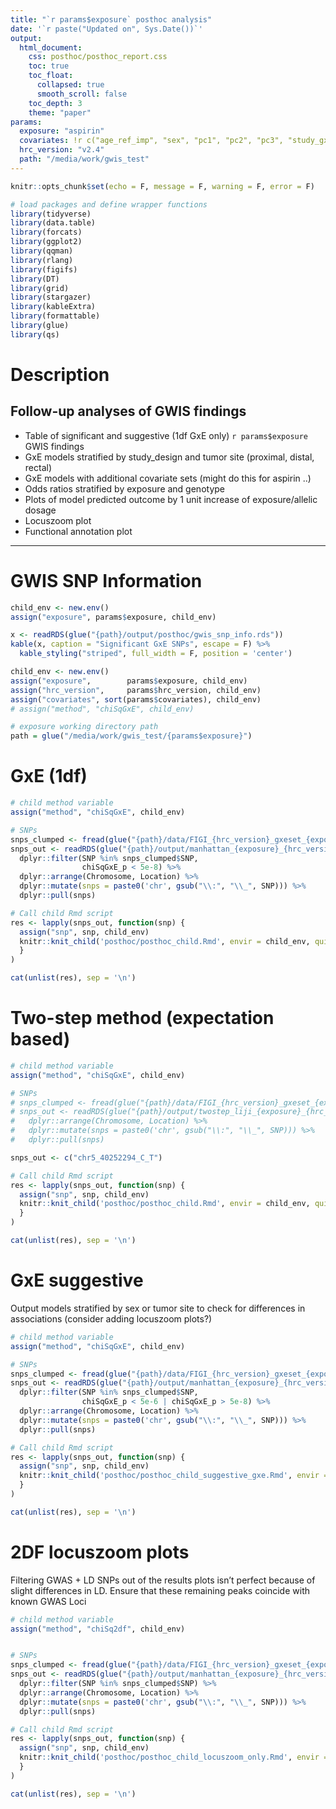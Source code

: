 ```yaml
---
title: "`r params$exposure` posthoc analysis"
date: '`r paste("Updated on", Sys.Date())`'
output: 
  html_document:
    css: posthoc/posthoc_report.css
    toc: true
    toc_float:
      collapsed: true
      smooth_scroll: false
    toc_depth: 3
    theme: "paper"
params:
  exposure: "aspirin"
  covariates: !r c("age_ref_imp", "sex", "pc1", "pc2", "pc3", "study_gxe")
  hrc_version: "v2.4"
  path: "/media/work/gwis_test"
---
```


```r
knitr::opts_chunk$set(echo = F, message = F, warning = F, error = F)

# load packages and define wrapper functions
library(tidyverse)
library(data.table)
library(forcats)
library(ggplot2)
library(qqman)
library(rlang)
library(figifs)
library(DT)
library(grid)
library(stargazer)
library(kableExtra)
library(formattable)
library(glue)
library(qs)
```


# Description

## Follow-up analyses of GWIS findings  
- Table of significant and suggestive (1df GxE only) ```r params$exposure``` GWIS findings  
- GxE models stratified by study_design and tumor site (proximal, distal, rectal)  
- GxE models with additional covariate sets (might do this for aspirin ..)  
- Odds ratios stratified by exposure and genotype  
- Plots of model predicted outcome by 1 unit increase of exposure/allelic dosage  
- Locuszoom plot   
- Functional annotation plot   

---


# GWIS SNP Information
```r
child_env <- new.env()
assign("exposure", params$exposure, child_env)
```

```r
x <- readRDS(glue("{path}/output/posthoc/gwis_snp_info.rds"))
kable(x, caption = "Significant GxE SNPs", escape = F) %>%
  kable_styling("striped", full_width = F, position = 'center')
```



<!-- define variables -->
```r
child_env <- new.env()
assign("exposure",        params$exposure, child_env)
assign("hrc_version",     params$hrc_version, child_env)
assign("covariates", sort(params$covariates), child_env)
# assign("method", "chiSqGxE", child_env)

# exposure working directory path
path = glue("/media/work/gwis_test/{params$exposure}")
```


# GxE (1df)
```r
# child method variable
assign("method", "chiSqGxE", child_env)

# SNPs
snps_clumped <- fread(glue("{path}/data/FIGI_{hrc_version}_gxeset_{exposure}_chiSqGxE_ldclump.clumped"), header = T, stringsAsFactors = F)
snps_out <- readRDS(glue("{path}/output/manhattan_{exposure}_{hrc_version}_chiSqGxE_df.rds")) %>%
  dplyr::filter(SNP %in% snps_clumped$SNP, 
                chiSqGxE_p < 5e-8) %>% 
  dplyr::arrange(Chromosome, Location) %>%
  dplyr::mutate(snps = paste0('chr', gsub("\\:", "\\_", SNP))) %>%
  dplyr::pull(snps)

# Call child Rmd script
res <- lapply(snps_out, function(snp) {
  assign("snp", snp, child_env)
  knitr::knit_child('posthoc/posthoc_child.Rmd', envir = child_env, quiet = TRUE)
  }
)

cat(unlist(res), sep = '\n')
```


# Two-step method (expectation based)
```r
# child method variable
assign("method", "chiSqGxE", child_env)

# SNPs
# snps_clumped <- fread(glue("{path}/data/FIGI_{hrc_version}_gxeset_{exposure}_chiSqGxE_ldclump.clumped"), header = T, stringsAsFactors = F)
# snps_out <- readRDS(glue("{path}/output/twostep_liji_{exposure}_{hrc_version}_chiSqG_df.rds")) %>%
#   dplyr::arrange(Chromosome, Location) %>%
#   dplyr::mutate(snps = paste0('chr', gsub("\\:", "\\_", SNP))) %>%
#   dplyr::pull(snps)

snps_out <- c("chr5_40252294_C_T")

# Call child Rmd script
res <- lapply(snps_out, function(snp) {
  assign("snp", snp, child_env)
  knitr::knit_child('posthoc/posthoc_child.Rmd', envir = child_env, quiet = TRUE)
  }
)

cat(unlist(res), sep = '\n')
```


# GxE suggestive
Output models stratified by sex or tumor site to check for differences in associations
(consider adding locuszoom plots?)
```r
# child method variable
assign("method", "chiSqGxE", child_env)

# SNPs
snps_clumped <- fread(glue("{path}/data/FIGI_{hrc_version}_gxeset_{exposure}_chiSqGxE_ldclump.clumped"), header = T, stringsAsFactors = F)
snps_out <- readRDS(glue("{path}/output/manhattan_{exposure}_{hrc_version}_chiSqGxE_df.rds")) %>%
  dplyr::filter(SNP %in% snps_clumped$SNP,
                chiSqGxE_p < 5e-6 | chiSqGxE_p > 5e-8) %>%
  dplyr::arrange(Chromosome, Location) %>%
  dplyr::mutate(snps = paste0('chr', gsub("\\:", "\\_", SNP))) %>%
  dplyr::pull(snps)

# Call child Rmd script
res <- lapply(snps_out, function(snp) {
  assign("snp", snp, child_env)
  knitr::knit_child('posthoc/posthoc_child_suggestive_gxe.Rmd', envir = child_env, quiet = TRUE)
  }
)

cat(unlist(res), sep = '\n')
```




# 2DF locuszoom plots
Filtering GWAS + LD SNPs out of the results plots isn't perfect because of slight differences in LD. Ensure that these remaining peaks coincide with known GWAS Loci

```r
# child method variable
assign("method", "chiSq2df", child_env)


# SNPs
snps_clumped <- fread(glue("{path}/data/FIGI_{hrc_version}_gxeset_{exposure}_chiSq2df_no_gwas_ldclump.clumped"), header = T, stringsAsFactors = F)
snps_out <- readRDS(glue("{path}/output/manhattan_{exposure}_{hrc_version}_chiSq2df_no_gwas_df.rds")) %>%
  dplyr::filter(SNP %in% snps_clumped$SNP) %>%
  dplyr::arrange(Chromosome, Location) %>%
  dplyr::mutate(snps = paste0('chr', gsub("\\:", "\\_", SNP))) %>%
  dplyr::pull(snps)

# Call child Rmd script
res <- lapply(snps_out, function(snp) {
  assign("snp", snp, child_env)
  knitr::knit_child('posthoc/posthoc_child_locuszoom_only.Rmd', envir = child_env, quiet = TRUE)
  }
)

cat(unlist(res), sep = '\n')
```
